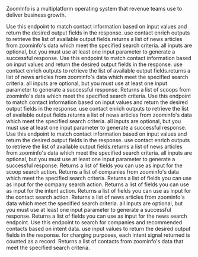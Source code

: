 ZoomInfo is a multiplatform operating system that revenue teams use to deliver business growth.

<Accordion title="Contact Enrich">
Use this endpoint to match contact information based on input values and return the desired output fields in the response. use contact enrich outputs to retrieve the list of available output fields.returns a list of news articles from zoominfo's data which meet the specified search criteria. all inputs are optional, but you must use at least one input parameter to generate a successful response.
</Accordion>

<Accordion title="Company Enrich">
Use this endpoint to match contact information based on input values and return the desired output fields in the response. use contact enrich outputs to retrieve the list of available output fields.returns a list of news articles from zoominfo's data which meet the specified search criteria. all inputs are optional, but you must use at least one input parameter to generate a successful response.
</Accordion>

<Accordion title="Scoop Search">
Returns a list of scoops from zoominfo's data which meet the specified search criteria.
</Accordion>

<Accordion title="Location Enrich">
Use this endpoint to match contact information based on input values and return the desired output fields in the response. use contact enrich outputs to retrieve the list of available output fields.returns a list of news articles from zoominfo's data which meet the specified search criteria. all inputs are optional, but you must use at least one input parameter to generate a successful response.
</Accordion>

<Accordion title="Technology Enrich">
Use this endpoint to match contact information based on input values and return the desired output fields in the response. use contact enrich outputs to retrieve the list of available output fields.returns a list of news articles from zoominfo's data which meet the specified search criteria. all inputs are optional, but you must use at least one input parameter to generate a successful response.
</Accordion>

<Accordion title="Scoop Search Inputs">
Returns a list of fields you can use as input for the scoop search action.
</Accordion>

<Accordion title="Company Search">
Returns a list of companies from zoominfo's data which meet the specified search criteria.
</Accordion>

<Accordion title="Company Search Inputs">
Returns a list of fields you can use as input for the company search action.
</Accordion>

<Accordion title="Intent Search Inputs">
Returns a list of fields you can use as input for the intent action.
</Accordion>

<Accordion title="Contact Search Inputs">
Returns a list of fields you can use as input for the contact search action.
</Accordion>

<Accordion title="News Search">
Returns a list of news articles from zoominfo's data which meet the specified search criteria. all inputs are optional, but you must use at least one input parameter to generate a successful response.
</Accordion>

<Accordion title="News Search Inputs">
Returns a list of fields you can use as input for the news search endpoint.
</Accordion>

<Accordion title="Intent Search">
Use this endpoint to search for companies and recommended contacts based on intent data. use input values to return the desired output fields in the response. for charging purposes, each intent signal returned is counted as a record.
</Accordion>

<Accordion title="Contact Search">
Returns a list of contacts from zoominfo's data that meet the specified search criteria.
</Accordion>

